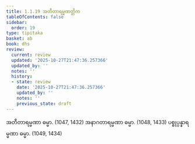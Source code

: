 ```yaml
---
title: 1.1.19 အတီတာရမ္မဏတ္တိက
tableOfContents: false
sidebar:
  order: 19
type: tipitaka
basket: ab
book: dhs
review:
  current: review
  updated: '2025-10-27T21:47:36.257366'
  updated_by: ''
  notes: ''
  history:
  - state: review
    date: '2025-10-27T21:47:36.257366'
    updated_by: ''
    notes: ''
    previous_state: draft
---
```



<ReviewStatus review={frontmatter.review} showDetails={true} />

<HypothesisAnnotation frontmatter={frontmatter} />

<DynamicBreadcrumb />

<Division number="19" book="dhs" e="ch" v="29" p="3">

<Paragraph number="56" book="dhs">
အတီတာရမ္မဏာ ဓမ္မာ. (<Emphasis>1047, 1432</Emphasis>)
</Paragraph>

<Paragraph number="57" book="dhs">
အနာဂတာရမ္မဏာ ဓမ္မာ. (<Emphasis>1048, 1433</Emphasis>)
</Paragraph>

<Paragraph number="58" book="dhs">
ပစ္စုပ္ပန္နာရမ္မဏာ ဓမ္မာ. (<Emphasis>1049, 1434</Emphasis>)
</Paragraph>
</Division>